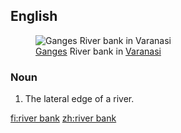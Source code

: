 ==English==

[[File:Ahilya Ghat by the Ganges, Varanasi.jpg|thumb|[[:w:Ganges|Ganges]] River bank in [[:w:Varanasi|Varanasi]]]]
===Noun===
{{en-noun}}

# The lateral edge of a river.

[[fi:river bank]]
[[zh:river bank]]